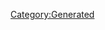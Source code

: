 {{Texts/Music
 |ID=69
 |MusicName=涙目爆発音
 |OfficialName=涙目爆発音
 |VocalName=ワルキューレ　カナメΔ安野希世乃　レイナΔ東山奈央　マキナΔ西田望見
 |VocalNameLF=ワルキューレ　カナメΔ安野希世乃
レイナΔ東山奈央　マキナΔ西田望見
 |Description=作品：マクロスΔ

歌手：ワルキューレ
　　　カナメΔ安野希世乃　レイナΔ東山奈央
　　　マキナΔ西田望見

作詞：堂島孝平
作曲：堂島孝平
 |BuyURL=https://recochoku.jp/song/S1003536999/
 |StoryDesc=カナメとレイナの2人に第1回オーディションを通った
マキナを含む3人が加わり始動したワルキューレ。

彼女たちは何度も戦場に出向いたが、初めは
力を発揮できず失敗続きだった。それでも彼女たち
は歌い続け、やがて唯一無二の存在に成長していく。
 |StoryTitle=「私たちの歌は、届かなかった」
 |BannerId=4
 |AnmStoreURL=https://anime.dmkt-sp.jp/animestore/ci_pc?workId=20867
}}
[[Category:Generated]]
